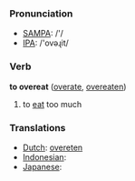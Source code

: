 === Pronunciation ===
*[[w:SAMPA|SAMPA]]: /'/
*[[w:IPA|IPA]]: /'ovəɻit/

=== Verb ===

'''to overeat''' ([[overate]], [[overeaten]])

# to [[eat]] too much

=== Translations ===
*[[Dutch]]: [[overeten]]
*[[Indonesian]]: [[]]
*[[Japanese]]: [[]]